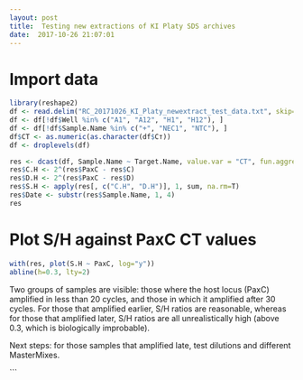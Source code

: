 ```yaml
---
layout: post
title:  Testing new extractions of KI Platy SDS archives
date:  2017-10-26 21:07:01
---
```


# Import data
```r
library(reshape2)
df <- read.delim("RC_20171026_KI_Platy_newextract_test_data.txt", skip=8)[, 1:7]
df <- df[!df$Well %in% c("A1", "A12", "H1", "H12"), ]
df <- df[!df$Sample.Name %in% c("+", "NEC1", "NTC"), ]
df$CT <- as.numeric(as.character(df$Cт))
df <- droplevels(df)

res <- dcast(df, Sample.Name ~ Target.Name, value.var = "CT", fun.aggregate=mean, na.rm=T)
res$C.H <- 2^(res$PaxC - res$C)
res$D.H <- 2^(res$PaxC - res$D)
res$S.H <- apply(res[, c("C.H", "D.H")], 1, sum, na.rm=T)
res$Date <- substr(res$Sample.Name, 1, 4)
res
```

# Plot S/H against PaxC CT values
```r
with(res, plot(S.H ~ PaxC, log="y"))
abline(h=0.3, lty=2)
```

Two groups of samples are visible: those where the host locus (PaxC) amplified in less than 20 cycles, and those in which it amplified after 30 cycles. For those that amplified earlier, S/H ratios are reasonable, whereas for those that amplified later, S/H ratios are all unrealistically high (above 0.3, which is biologically improbable). 

Next steps: for those samples that amplified late, test dilutions and different MasterMixes.

```